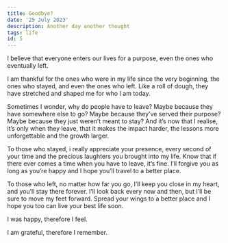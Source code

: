 ```yaml
---
title: Goodbye?
date: '25 July 2023'
description: Another day another thought
tags: life
id: 5
---
```

I believe that everyone enters our lives for a purpose, even the ones who eventually left. 

I am thankful for the ones who were in my life since the very beginning, the ones who stayed, and even the ones who left. Like a roll of dough, they have stretched and shaped me for who I am today. 

Sometimes I wonder, why do people have to leave? Maybe because they have somewhere else to go? Maybe because they’ve served their purpose? Maybe because they just weren’t meant to stay? And it’s now that I realise, it’s only when they leave, that it makes the impact harder, the lessons more unforgettable and the growth larger. 

To those who stayed, i really appreciate your presence, every second of your time and the precious laughters you brought into my life. Know that if there ever comes a time when you have to leave, it’s fine. I’ll forgive you as long as you’re happy and I hope you’ll travel to a better place. 

To those who left, no matter how far you go, I’ll keep you close in my heart, and you’ll stay there forever. I’ll look back every now and then, but I’ll be sure to move my feet forward. Spread your wings to a better place and I hope you too can live your best life soon. 

I was happy, therefore I feel.

I am grateful, therefore I remember.  